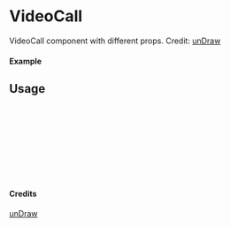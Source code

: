 
<Meta of={VideoCall} title="unDraw/VideoCall" />

# VideoCall

VideoCall component with different props.
Credit: [unDraw](https://undraw.co/illustrations)

#### Example

<Canvas of={VideoCall.Primary} />

## Usage

```ts
import { VideoCall } from "yadl-ui";

const Example = () => {
  return (
      <VideoCall />
  );
};

export default Example;
```

#### Credits
[unDraw](https://undraw.co/illustrations)
